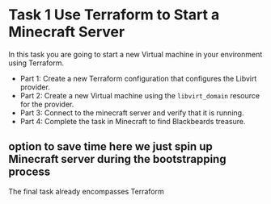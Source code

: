 # Task 1 Use Terraform to Start a Minecraft Server

In this task you are going to start a new Virtual machine in your environment using Terraform.

* Part 1: Create a new Terraform configuration that configures the Libvirt provider.
* Part 2: Create a new Virtual machine using the `libvirt_domain` resource for the provider.
* Part 3: Connect to the minecraft server and verify that it is running.
* Part 4: Complete the task in Minecraft to find Blackbeards treasure.

## option to save time here we just spin up Minecraft server during the bootstrapping process
The final task already encompasses Terraform